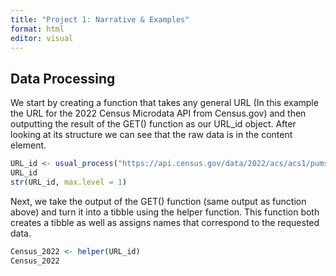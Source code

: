 ```yaml
---
title: "Project 1: Narrative & Examples"
format: html
editor: visual
---
```


## Data Processing

We start by creating a function that takes any general URL (In this example the URL for the 2022 Census Microdata API from Census.gov) and then outputting the result of the GET() function as our URL_id object. After looking at its structure we can see that the raw data is in the content element. 
```r
URL_id <- usual_process("https://api.census.gov/data/2022/acs/acs1/pums?get=SEX,PWGTP,MAR&for=region:*&SCHL=24")
URL_id
str(URL_id, max.level = 1)
```

Next, we take the output of the GET() function (same output as function above) and turn it into a tibble using the helper function. This function both creates a tibble as well as assigns names that correspond to the requested data. 
```r
Census_2022 <- helper(URL_id) 
Census_2022
```
